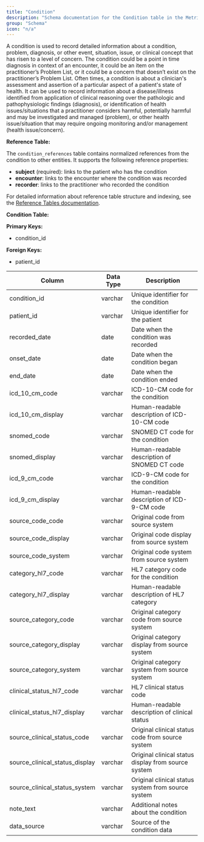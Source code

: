 ```yaml
---
title: "Condition"
description: "Schema documentation for the Condition table in the Metriport data model"
group: "Schema"
icon: "n/a"
---
```


A condition is used to record detailed information about a condition, problem, diagnosis, or other event, situation, issue, or clinical concept that has risen to a level of concern. The condition could be a point in time diagnosis in context of an encounter, it could be an item on the practitioner’s Problem List, or it could be a concern that doesn’t exist on the practitioner’s Problem List. Often times, a condition is about a clinician's assessment and assertion of a particular aspect of a patient's state of health. It can be used to record information about a disease/illness identified from application of clinical reasoning over the pathologic and pathophysiologic findings (diagnosis), or identification of health issues/situations that a practitioner considers harmful, potentially harmful and may be investigated and managed (problem), or other health issue/situation that may require ongoing monitoring and/or management (health issue/concern).

**Reference Table:**

The `condition_references` table contains normalized references from the condition to other entities. It supports the following reference properties:
* **subject** (required): links to the patient who has the condition
* **encounter**: links to the encounter where the condition was recorded
* **recorder**: links to the practitioner who recorded the condition

For detailed information about reference table structure and indexing, see the [Reference Tables documentation](/medical-api/handling-data/schema/reference-tables).

**Condition Table:**

**Primary Keys:**
* condition_id

**Foreign Keys:**
* patient_id

| Column | Data Type | Description |
| ------ | --------- | ----------- |
| condition_id | varchar | Unique identifier for the condition |
| patient_id | varchar | Unique identifier for the patient |
| recorded_date | date | Date when the condition was recorded |
| onset_date | date | Date when the condition began |
| end_date | date | Date when the condition ended |
| icd_10_cm_code | varchar | ICD-10-CM code for the condition |
| icd_10_cm_display | varchar | Human-readable description of ICD-10-CM code |
| snomed_code | varchar | SNOMED CT code for the condition |
| snomed_display | varchar | Human-readable description of SNOMED CT code |
| icd_9_cm_code | varchar | ICD-9-CM code for the condition |
| icd_9_cm_display | varchar | Human-readable description of ICD-9-CM code |
| source_code_code | varchar | Original code from source system |
| source_code_display | varchar | Original code display from source system |
| source_code_system | varchar | Original code system from source system |
| category_hl7_code | varchar | HL7 category code for the condition |
| category_hl7_display | varchar | Human-readable description of HL7 category |
| source_category_code | varchar | Original category code from source system |
| source_category_display | varchar | Original category display from source system |
| source_category_system | varchar | Original category system from source system |
| clinical_status_hl7_code | varchar | HL7 clinical status code |
| clinical_status_hl7_display | varchar | Human-readable description of clinical status |
| source_clinical_status_code | varchar | Original clinical status code from source system |
| source_clinical_status_display | varchar | Original clinical status display from source system |
| source_clinical_status_system | varchar | Original clinical status system from source system |
| note_text | varchar | Additional notes about the condition |
| data_source | varchar | Source of the condition data |
